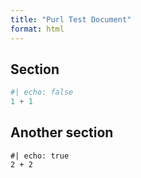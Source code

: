```yaml
---
title: "Purl Test Document"
format: html
---
```


## Section

```python
#| echo: false
1 + 1
```

## Another section

```ojs
#| echo: true
2 + 2
```